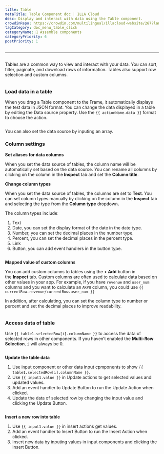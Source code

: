 ```yaml
---
title: Table
metaTitle: Table Component doc | ILLA Cloud
desc: Display and interact with data using the Table component.
crowdinRepo: https://crowdin.com/multilingual/illacloud-website/267?languages=en&filter=basic&value=0
tagCategory: doc_menu_table_click
categoryName: 🧬 Assemble components
categoryPriority: 6
postPriority: 1
---
```


* * *

## <h2 hidden>Table</h2>

Tables are a common way to view and interact with your data. You can sort, filter, paginate, and download rows of information. Tables also support row selection and custom columns.

<img
  src='https://cdn.illacloud.com/official-website/img/docs/assemble/table.png'
  alt=""
/>

### Load data in a table

When you drag a Table component to the Frame, it automatically displays the test data in JSON format. You can change the data displayed in a table by editing the Data source property. Use the `{{ actionName.data }}` format to choose the action.

<img
  src='https://cdn.illacloud.com/official-website/img/docs/assemble/table1.png'
  alt=""
/>

You can also set the data source by inputing an array.

### Column settings

**Set aliases for data columns**

When you set the data source of tables, the column name will be automatically set based on the data source. You can rename all columns by clicking on the column in the **Inspect** tab and set the **Column title**.

**Change column types**

When you set the data source of tables, the columns are set to **Text**. You can set column types manually by clicking on the column in the **Inspect** tab and selecting the type from the **Column type** dropdown.

The column types include:

1.  Text
2.  Date, you can set the display format of the date in the date type.
3.  Number, you can set the decimal places in the number type.
4.  Percent, you can set the decimal places in the percent type.
5.  Link
6.  Button, you can add event handlers in the button type.

<img
  src='https://cdn.illacloud.com/official-website/img/docs/assemble/table2.png'
  alt=""
/>

**Mapped value of custom columns**

You can add custom columns to tables using the **+ Add** button in the **Inspect** tab. Custom columns are often used to calculate data based on other values in your app. For example, if you have `revenue` and `user_num` columns and you want to calculate an `ARPU` column, you could use `{{ currentRow.revenue/currentRow.user_num }}`

In addition, after calculating, you can set the column type to number or percent and set the decimal places to improve readability.

<img
  src='https://cdn.illacloud.com/official-website/img/docs/assemble/table3.png'
  alt=""
/>

### Access data of table

Use `{{ table1.selectedRow[i].columnName }}` to access the data of selected rows in other components. If you haven’t enabled the **Multi-Row Selection**, `i` will always be 0.

<img
  src='https://cdn.illacloud.com/official-website/img/docs/assemble/table4.png'
  alt=""
/>

**Update the table data**

1.  Use input component or other data input cpmponents to show `{{ table1.selectedRow[i].columnName }}`.
2.  Use `{{ input1.value }}` in Update actions to get selected values and updated values.
3.  Add an event handler to Update Button to run the Update Action when clicked.
4.  Update the data of selected row by changing the input value and clicking the Update Button.

<img
  src='https://cdn.illacloud.com/official-website/img/docs/assemble/table5.png'
  alt=""
/>

**Insert a new row into table**

1.  Use `{{ input1.value }}` in insert actions get values.
2.  Add an event handler to Insert Button to run the Insert Action when clicked.
3.  Insert new data by inputing values in input components and clicking the Insert Button.

<img
  src='https://cdn.illacloud.com/official-website/img/docs/assemble/table6.png'
  alt=""
/>
